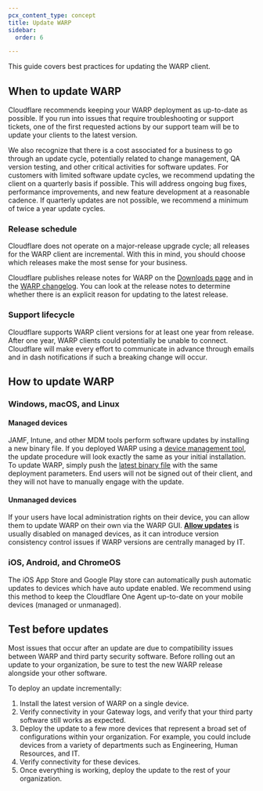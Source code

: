 ```yaml
---
pcx_content_type: concept
title: Update WARP
sidebar:
  order: 6

---
```


This guide covers best practices for updating the WARP client.

## When to update WARP

Cloudflare recommends keeping your WARP deployment as up-to-date as possible. If you run into issues that require troubleshooting or support tickets, one of the first requested actions by our support team will be to update your clients to the latest version.

We also recognize that there is a cost associated for a business to go through an update cycle, potentially related to change management, QA version testing, and other critical activities for software updates. For customers with limited software update cycles, we recommend updating the client on a quarterly basis if possible. This will address ongoing bug fixes, performance improvements, and new feature development at a reasonable cadence. If quarterly updates are not possible, we recommend a minimum of twice a year update cycles.

### Release schedule

Cloudflare does not operate on a major-release upgrade cycle; all releases for the WARP client are incremental. With this in mind, you should choose which releases make the most sense for your business.

Cloudflare publishes release notes for WARP on the [Downloads page](/cloudflare-one/connections/connect-devices/warp/download-warp/) and in the [WARP changelog](/cloudflare-one/changelog/warp/). You can look at the release notes to determine whether there is an explicit reason for updating to the latest release.

### Support lifecycle

Cloudflare supports WARP client versions for at least one year from release. After one year, WARP clients could potentially be unable to connect. Cloudflare will make every effort to communicate in advance through emails and in dash notifications if such a breaking change will occur.

## How to update WARP

### Windows, macOS, and Linux

#### Managed devices

JAMF, Intune, and other MDM tools perform software updates by installing a new binary file. If you deployed WARP using a [device management tool](/cloudflare-one/connections/connect-devices/warp/deployment/mdm-deployment/), the update procedure will look exactly the same as your initial installation. To update WARP, simply push the [latest binary file](/cloudflare-one/connections/connect-devices/warp/download-warp/) with the same deployment parameters. End users will not be signed out of their client, and they will not have to manually engage with the update.

#### Unmanaged devices

If your users have local administration rights on their device, you can allow them to update WARP on their own via the WARP GUI. [**Allow updates**](/cloudflare-one/connections/connect-devices/warp/configure-warp/warp-settings/#allow-updates) is usually disabled on managed devices, as it can introduce version consistency control issues if WARP versions are centrally managed by IT.

### iOS, Android, and ChromeOS

The iOS App Store and Google Play store can automatically push automatic updates to devices which have auto update enabled. We recommend using this method to keep the Cloudflare One Agent up-to-date on your mobile devices (managed or unmanaged).

## Test before updates

Most issues that occur after an update are due to compatibility issues between WARP and third party security software. Before rolling out an update to your organization, be sure to test the new WARP release alongside your other software.

To deploy an update incrementally:

1. Install the latest version of WARP on a single device.
2. Verify connectivity in your Gateway logs, and verify that your third party software still works as expected.
3. Deploy the update to a few more devices that represent a broad set of configurations within your organization. For example, you could include devices from a variety of departments such as Engineering, Human Resources, and IT.
4. Verify connectivity for these devices.
5. Once everything is working, deploy the update to the rest of your organization.
